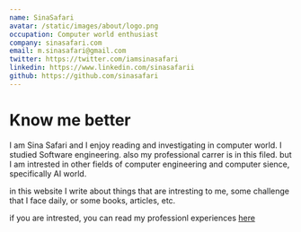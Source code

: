```yaml
---
name: SinaSafari
avatar: /static/images/about/logo.png
occupation: Computer world enthusiast
company: sinasafari.com
email: m.sinasafari@gmail.com
twitter: https://twitter.com/iamsinasafari
linkedin: https://www.linkedin.com/sinasafarii
github: https://github.com/sinasafari
---
```


# Know me better

I am Sina Safari and I enjoy reading and investigating in computer world. I studied Software engineering. also my professional carrer is in this filed.
but I am intrested in other fields of computer engineering and computer sience, specifically AI world.

in this website I write about things that are intresting to me, some challenge that I face daily, or some books, articles, etc.

if you are intrested, you can read my professionl experiences [here](/about/resume)
